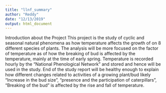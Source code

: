 ---
title: "llnf_summary"
author: "Reddy"
date: "12/13/2019"
output: html_document
---

Introduction about the Project
This project is the study of cyclic and seasonal natural phenomena as how temperature affects the growth of on 8 different species of plants. The analysis will be more focused on the factor of temperature as of how the breaking of bud is affected by the temperature, mainly at the time of early spring. Temperature is recorded hourly by the "National Phenological Network" and stored and hence will be used in the study. End of the study report will be healthy enough to explain how different changes related to activities of a growing plant/bud likely "Increase in the bud size", "presence and the participation of caterpillars", "Breaking of the bud" is affected by the rise and fall of temperature.